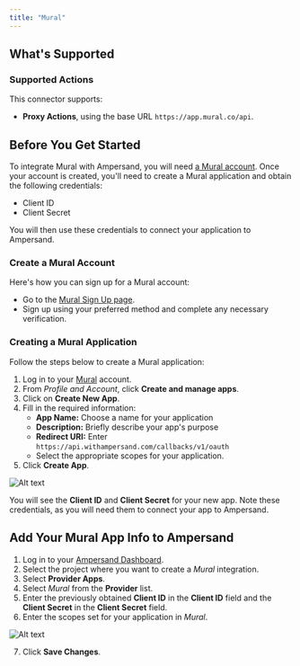 ```yaml
---
title: "Mural"
---
```


## What's Supported

### Supported Actions
This connector supports:
* **Proxy Actions**, using the base URL `https://app.mural.co/api`.

## Before You Get Started
To integrate Mural with Ampersand, you will need [a Mural account](https://www.mural.co/).
Once your account is created, you'll need to create a Mural application and obtain the following credentials:
* Client ID
* Client Secret

You will then use these credentials to connect your application to Ampersand.

### Create a Mural Account

Here's how you can sign up for a Mural account:

* Go to the [Mural Sign Up page](https://app.mural.co/signup).
* Sign up using your preferred method and complete any necessary verification.

### Creating a Mural Application

Follow the steps below to create a Mural application:

1. Log in to your [Mural](https://app.mural.co/signin?returnUrl=%2Fdashboard) account.
2. From *Profile and Account*, click **Create and manage apps**.
3. Click on **Create New App**.
4. Fill in the required information:
   - **App Name:** Choose a name for your application
   - **Description:** Briefly describe your app's purpose
   - **Redirect URI:** Enter `https://api.withampersand.com/callbacks/v1/oauth`
   - Select the appropriate scopes for your application.
5. Click **Create App**.

![Alt text](/images/provider-guides/mural.gif)

You will see the **Client ID** and **Client Secret** for your new app. Note these credentials, as you will need them to connect your app to Ampersand.

## Add Your Mural App Info to Ampersand

1. Log in to your [Ampersand Dashboard](https://dashboard.withampersand.com).
2. Select the project where you want to create a *Mural* integration.
3. Select **Provider Apps**.
4. Select *Mural* from the **Provider** list.
5. Enter the previously obtained **Client ID** in the **Client ID** field and the **Client Secret** in the **Client Secret** field.
6. Enter the scopes set for your application in _Mural_.

![Alt text](/images/provider-guides/mural1.gif)

7. Click **Save Changes**.